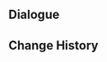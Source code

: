 {{Genius Invokation TCG Stage
|title        = Arlecchino: Serious
|type         = Serious Showdown
|group        = Invitation Board
|character    = Arlecchino
|requirement  = 7
|introduction = "No wonder the children are always talking about this game... A variety of factors have an impact on the course of each match, and unexpected turns are never far away. An interesting pastime, indeed."<br>{{color|bp|Special Rule: "Arlecchino" starts with the Talent Card "All Reprisals and Arrears, Mine to Bear" equipped.}}
|objective_1  = Achieve victory
|reward_1     = Lucky Coin*1000
|lineup       = Arlecchino;Lynette;Freminet
|action       = All Reprisals and Arrears, Mine to Bear;All Reprisals and Arrears, Mine to Bear;The Bestest Travel Companion!;The Bestest Travel Companion!;Skyward Spine;Skyward Spine;Lotus Flower Crisp;Lotus Flower Crisp;Minty Meat Rolls;Minty Meat Rolls;Strategize;Strategize;Heart of Khvarena's Brilliance;Heart of Khvarena's Brilliance;Flowing Rings;Flowing Rings;Treasure-Seeking Seelie;Treasure-Seeking Seelie;Northern Smoked Chicken;Northern Smoked Chicken;Tada!;Tada!;Countdown to the Show: 3;Countdown to the Show: 3;Controlled Directional Blast;Controlled Directional Blast;Liyue Harbor Wharf;Liyue Harbor Wharf;The White Glove and the Fisherman;The White Glove and the Fisherman
}}
==Dialogue==
{{Transclude|Genius Invokation TCG/Stage/Arlecchino|Serious Showdown}}
==Change History==
{{Change History|5.4}}
